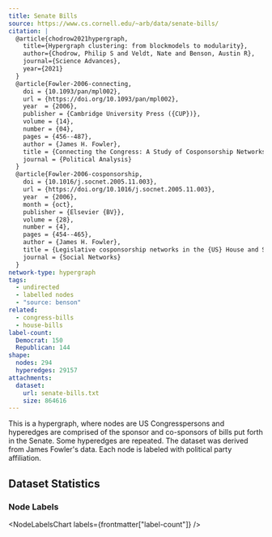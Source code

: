 ```yaml
---
title: Senate Bills
source: https://www.cs.cornell.edu/~arb/data/senate-bills/
citation: |
  @article{chodrow2021hypergraph,
    title={Hypergraph clustering: from blockmodels to modularity},
    author={Chodrow, Philip S and Veldt, Nate and Benson, Austin R},
    journal={Science Advances},
    year={2021}
  }
  @article{Fowler-2006-connecting,
    doi = {10.1093/pan/mpl002},
    url = {https://doi.org/10.1093/pan/mpl002},
    year  = {2006},
    publisher = {Cambridge University Press ({CUP})},
    volume = {14},
    number = {04},
    pages = {456--487},
    author = {James H. Fowler},
    title = {Connecting the Congress: A Study of Cosponsorship Networks},
    journal = {Political Analysis}
  }
  @article{Fowler-2006-cosponsorship,
    doi = {10.1016/j.socnet.2005.11.003},
    url = {https://doi.org/10.1016/j.socnet.2005.11.003},
    year  = {2006},
    month = {oct},
    publisher = {Elsevier {BV}},
    volume = {28},
    number = {4},
    pages = {454--465},
    author = {James H. Fowler},
    title = {Legislative cosponsorship networks in the {US} House and Senate},
    journal = {Social Networks}
  }
network-type: hypergraph
tags:
  - undirected
  - labelled nodes
  - "source: benson"
related:
  - congress-bills
  - house-bills
label-count:
  Democrat: 150
  Republican: 144
shape:
  nodes: 294
  hyperedges: 29157
attachments:
  dataset:
    url: senate-bills.txt
    size: 864616
---
```



This is a hypergraph, where nodes are US Congresspersons and hyperedges are comprised of the sponsor and co-sponsors of bills put forth in the Senate.
Some hyperedges are repeated.
The dataset was derived from James Fowler's data.
Each node is labeled with political party affiliation.

## Dataset Statistics

<dl className="not-prose grid gap-5 sm:grid-cols-2">
  <Stat title="Nodes" value={formatNumber(frontmatter["shape"]["nodes"])} />
  <Stat title="Node Type" value="US Congressperson" />
  <Stat
    title="Hyperedges"
    value={formatNumber(frontmatter["shape"]["hyperedges"])}
  />
  <Stat title="Hyperedge Type" value="Sponsors of Bill" />
</dl>

### Node Labels

<NodeLabelsChart labels={frontmatter["label-count"]} />
